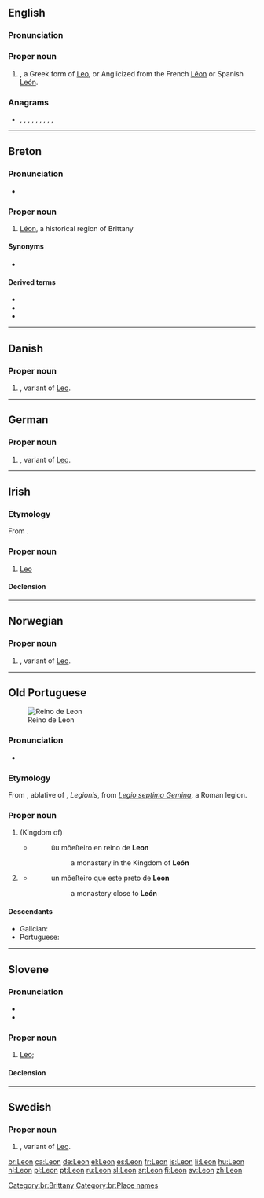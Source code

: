 {{also|leon|león|leòn|León|Léon}}
==English==

===Pronunciation===

===Proper noun===
{{en-proper noun}}

# {{given name|male|from=Latin}}, a Greek form of [[Leo]], or Anglicized from the French [[Léon]] or Spanish [[León]].

===Anagrams===
* {{l|en|enol}}, {{l|en|leno}}, {{l|en|lone}}, {{l|en|noel}}, {{l|en|noël}}, {{l|en|Noel}}, {{l|en|Noël}}, {{l|en|NOEL}}, {{l|en|nole}}, {{l|en|one L}}

----

==Breton==
{{wikipedia|Bro-Leon|lang=br}}

===Pronunciation===
* {{IPA|/ˈlewn/|lang=br}}

===Proper noun===
{{head|br|proper noun|g=f}}

# [[Léon]], a historical region of Brittany

====Synonyms====
* {{l|br|Bro-Leon}}

====Derived terms====
* {{l|br|Leonad}}
* {{l|br|leoneg}}
* {{l|br|leonek}}

[[Category:br:Brittany]]
[[Category:br:Place names]]

----

==Danish==

===Proper noun===
{{head|da|proper noun}}

# {{given name|male|lang=da}}, variant of [[Leo]].

----

==German==

===Proper noun===
{{head|de|proper noun}}

# {{given name|male|lang=de}}, variant of [[Leo]].

----

==Irish==

===Etymology===
From {{etyl|la|ga}} {{m|la|leo}}.

===Proper noun===
{{ga-proper noun|Leoin|g=m|head=An Leon}}

# {{lb|ga|constellation|astrology}} [[Leo]]

====Declension====
{{ga-decl-m1-nopl|L|eon|eoin}}

----

==Norwegian==

===Proper noun===
{{head|no|proper noun}}

# {{given name|male|lang=no}}, variant of [[Leo]].

----

==Old Portuguese==
[[File:Kingdom of Leon 1037.svg|thumb|Reino de Leon]]

===Pronunciation===
* {{IPA|/le.ˈõ/|lang=roa-opt}}

===Etymology===
From {{etyl|la|roa-opt}} {{m|la|legione|Legione}}, ablative of {{m|la|legio|Legio}}, ''Legionis'', from ''[[w:Legio VII Gemina|Legio septima Gemina]]'', a Roman legion.

===Proper noun===
{{head|roa-opt|proper noun}}

# (Kingdom of) {{l|en|León}}
#* {{roa-opt-cite-cantigas|E|332|http://www.pbm.com/~lindahl/cantigas/facsimiles/E/590small.gif}}
#*: ũu mõeſteiro en reino de '''Leon'''
#*:: a monastery in the Kingdom of '''León'''
# {{l|en|León}} {{gloss|city}}
#* {{roa-opt-cite-cantigas|E|332|http://www.pbm.com/~lindahl/cantigas/facsimiles/E/591small.gif}}
#*: un mõeſteiro que este preto de '''Leon'''
#*:: a monastery close to '''León'''

====Descendants====
* Galician: {{l|gl|León}}
* Portuguese: {{l|pt|Leão}}

----

==Slovene==

===Pronunciation===
* {{IPA|lang=sl|/ˈléːɔn/}}
* {{sl-tonal|lẹ̑on}}

===Proper noun===
{{sl-proper noun|Léon|m-an|Léona}}

# [[Leo]]; {{given name|male|lang=sl}}

====Declension====
{{sl-decl-noun-m|Léon|a=1|n=sg}}

----

==Swedish==

===Proper noun===
{{head|sv|proper noun}}

# {{given name|male|lang=sv}}, variant of [[Leo]].

[[br:Leon]]
[[ca:Leon]]
[[de:Leon]]
[[el:Leon]]
[[es:Leon]]
[[fr:Leon]]
[[is:Leon]]
[[li:Leon]]
[[hu:Leon]]
[[nl:Leon]]
[[pl:Leon]]
[[pt:Leon]]
[[ru:Leon]]
[[sl:Leon]]
[[sr:Leon]]
[[fi:Leon]]
[[sv:Leon]]
[[zh:Leon]]